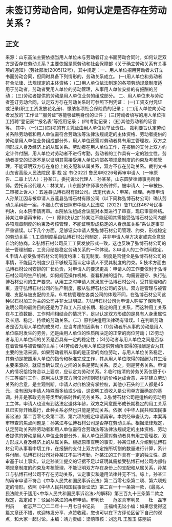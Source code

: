# 未签订劳动合同，如何认定是否存在劳动关系？
## 正文
来源：山东高法主要依据当用人单位未与劳动者订立书面劳动合同时，如何认定双方是否存在劳动关系？主要依据是原劳动和社会保障部《关于确立劳动关系有关事项的通知》（劳社部发[2005]12号），其中规定：一、用人单位招用劳动者未订立书面劳动合同，但同时具备下列情形的，劳动关系成立。 (一)用人单位和劳动者符合法律、法规规定的主体资格； (二)用人单位依法制定的各项劳动规章制度适用于劳动者，劳动者受用人单位的劳动管理，从事用人单位安排的有报酬的劳动； (三)劳动者提供的劳动是用人单位业务的组成部分。 二、用人单位未与劳动者签订劳动合同，认定双方存在劳动关系时可参照下列凭证： (一)工资支付凭证或记录(职工工资发放花名册)、缴纳各项社会保险费的记录； (二)用人单位向劳动者发放的“工作证”“服务证”等能够证明身份的证件； (三)劳动者填写的用人单位招工招聘“登记表”“报名表”等招用记录； (四)考勤记录； (五)其他劳动者的证言等。 其中，(一)(三)(四)项的有关凭证由用人单位负举证责任。 裁判要旨认定劳动关系除劳动者和用人单位需符合劳动法等法律法规规定的主体资格、劳动者提供的劳动是用人单位业务组成部分外，用人单位还需对劳动者具有用工管理权，双方之间形成人身及经济上的从属关系。劳动者在用人单位工作，在报酬的支付上双方约定计件付酬，用人单位对劳动者不进行考勤，劳动者的工作具有一定的独立性。劳动者提交的证据不足以证明其需接受用人单位内部各项规章制度的约束及考核管理，不能证明双方存在身份上的支配和从属关系，双方不存在劳动关系。裁判文书山东省高级人民法院民 事 裁 定 书(2022) 鲁民申9226号再审申请人（一审原告、二审上诉人）：孙某江。委托诉讼代理人：孙某某，山东圆梦律师事务所律师。委托诉讼代理人：林某某，山东圆梦律师事务所律师。被申请人（一审被告、二审被上诉人）：五莲县弘博石材有限公司。法定代表人：申某，经理。再审申请人孙某江因与被申请人五莲县弘博石材有限公司（以下简称弘博石材公司）确认劳动关系纠纷一案，不服山东省日照市中级人民法院（2022）鲁11民终467号民事判决，向本院申请再审。本院依法组成合议庭对本案进行了审查，现已审查终结。孙某江申请再审称，（一）原判决认定“孙某江不能证明其需接受弘博石材公司内部各项规章制度的约束及考核管理，不能证明形成稳定的人身隶属关系”系认定事实严重错误。以下几个方面，足够证实申请人受弘博石材公司管理、约束，形成稳定的劳动关系：1.工资制度系由弘博石材公司制定，并非申请人单方决定或完全意思自治的协商。2.弘博石材公司员工工资发放形式一致，这也反映了弘博石材公司的统一管理制度，工资月结是稳定劳动关系的一种体现。3.申请人的工作时间稳定。4.申请人必受弘博石材公司制度约束：有无制度、制度是否健全是弘博石材公司的事情，不能因为制度少且不够规范而认定申请人不受其制度的约束。5.技术方面由弘博石材公司安排的厂长负责，对申请人的要求更高：申请人的工作要依附于弘博石材公司的生产机械，如何规范操作机械、查看机械的运作，均需要遵守、执行弘博石材公司的生产要求。从用工之时申请人就隶属于弘博石材公司，受其管理和约束，遵守弘博石材公司的生产制度，服从弘博石材公司的安排。双方是管理与被管理、支配与被支配的关系。6.考核管理在各类公司的体现不同，在弘博石材公司这种以石材加工为主的公司并非太过明显。7.弘博石材公司为申请人购买了保险等,说明公司的最终目的还是为了和工人形成长期、稳定的用工关系，而这种用工关系在与工资数额、工作时间相结合的情况下，足以认定双方形成的是具有人身隶属性及长期、稳定、持续的劳动关系。（二）原判决适用法律确有错误。1.在判断劳动者是否为用人单位的成员时，应当考虑的因素有：(1)劳动者所从事的劳动是用人单位临时发生的劳务，还是由用人单位的性质所决定的正常的岗位劳动；(2)劳动者与用人单位间的关系是否具有一定的稳定性；(3)劳动者与用人单位之间是否存在着管理与被管理的关系；(4)劳动者为用人单位提供劳动所取得的报酬是否为其主要的生活来源。如果劳动者所从事的是正常的岗位劳动，与用人单位关系稳定，其劳动是按照用人单位的指令和标准完成工作，其从用人单位取得的报酬为其生活主要来源的，就应当确认双方之间的关系是劳动关系。反之，则是劳务关系。申请人的情况恰恰符合以上要求，应认定为劳动关系。2.临时结清的劳务关系仅限于小时工等临时工作。原判决认定双方间仅对切割钢材的价格达成合意，并非建立劳动关系的合意，是主观判断。申请人对价格没有掌控权，其他小石头的工人都是45元，没有因为申请人特殊而多给或少给，这说明工资收入是公司单方面确定的基调。并非是家政劳务等类型的临时性的劳务关系。3.弘博石材公司是适格的劳动用工主体，申请人也没有到达法定退休年龄，双方之间意图形成长期稳定的用工关系且已实际开始履行，此种关系必然也只能是劳动关系。依据《中华人民共和国民事诉讼法》第二百零七条第二项、第六项的规定申请再审。本院经审查认为，本案再审审查的焦点问题是：孙某江与弘博石材公司是否存在劳动关系。根据法律规定，认定劳动关系除劳动者和用人单位需符合劳动法等法律法规规定的主体资格、劳动者提供的劳动是用人单位业务部分外，用人单位还需对劳动者具有用工管理权，双方形成人身及经济上的从属关系。根据原审查明的事实，孙某江经人介绍到弘博石材公司从事看中切工作，在报酬的支付上双方约定按所切割的数量进行计算，系计件付酬。弘博石材公司对孙某江不进行考勤，孙某江的工作具有一定的独立性。原审基于以上事实，认定孙某江提交的证据不足以证明其需接受弘博石材公司内部各项规章制度的约束及考核管理，不能证明双方存在身份上的支配和从属关系，孙某江与弘博石材公司不存在劳动关系，认定事实和适用法律并无不当。综上，孙某江的再审申请不符合《中华人民共和国民事诉讼法》第二百零七条第二项、第六项规定的情形。依照《中华人民共和国民事诉讼法》第二百一十一条第一款，《最高人民法院关于适用<中华人民共和国民事诉讼法>的解释》第三百九十三条第二款之规定，裁定如下：驳回孙某江的再审申请。审判长　　范翠真审判员　　杜　磊审判员　　崔志芹二〇二二年十一月七日书记员　　王福梅无讼小编：如果您觉得这篇文章还不错，欢迎转发分享、点赞收藏，您也可以在下方评论区留下自己的观点，和大家一起讨论。主编：靖力责编：梁萌审核：刘逸凡 王雅玉 陈丽娟